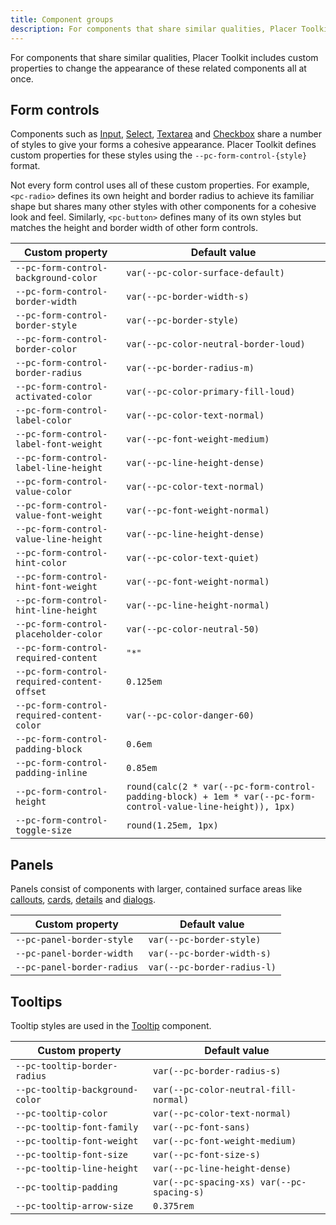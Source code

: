 ```yaml
---
title: Component groups
description: For components that share similar qualities, Placer Toolkit includes custom properties to change the appearance of these related components all at once.
---
```


For components that share similar qualities, Placer Toolkit includes custom properties to change the appearance of these related components all at once.

## Form controls

Components such as [Input](/components/input), [Select](/components/select), [Textarea](/components/textarea) and [Checkbox](/components/checkbox) share a number of styles to give your forms a cohesive appearance. Placer Toolkit defines custom properties for these styles using the `--pc-form-control-{style}` format.

Not every form control uses all of these custom properties. For example, `<pc-radio>` defines its own height and border radius to achieve its familiar shape but shares many other styles with other components for a cohesive look and feel. Similarly, `<pc-button>` defines many of its own styles but matches the height and border width of other form controls.

| Custom property                             | Default value                                                                                                 |
| ------------------------------------------- | ------------------------------------------------------------------------------------------------------------- |
| `--pc-form-control-background-color`        | `var(--pc-color-surface-default)`                                                                             |
| `--pc-form-control-border-width`            | `var(--pc-border-width-s)`                                                                                    |
| `--pc-form-control-border-style`            | `var(--pc-border-style)`                                                                                      |
| `--pc-form-control-border-color`            | `var(--pc-color-neutral-border-loud)`                                                                         |
| `--pc-form-control-border-radius`           | `var(--pc-border-radius-m)`                                                                                   |
| `--pc-form-control-activated-color`         | `var(--pc-color-primary-fill-loud)`                                                                           |
| `--pc-form-control-label-color`             | `var(--pc-color-text-normal)`                                                                                 |
| `--pc-form-control-label-font-weight`       | `var(--pc-font-weight-medium)`                                                                                |
| `--pc-form-control-label-line-height`       | `var(--pc-line-height-dense)`                                                                                 |
| `--pc-form-control-value-color`             | `var(--pc-color-text-normal)`                                                                                 |
| `--pc-form-control-value-font-weight`       | `var(--pc-font-weight-normal)`                                                                                |
| `--pc-form-control-value-line-height`       | `var(--pc-line-height-dense)`                                                                                 |
| `--pc-form-control-hint-color`              | `var(--pc-color-text-quiet)`                                                                                  |
| `--pc-form-control-hint-font-weight`        | `var(--pc-font-weight-normal)`                                                                                |
| `--pc-form-control-hint-line-height`        | `var(--pc-line-height-normal)`                                                                                |
| `--pc-form-control-placeholder-color`       | `var(--pc-color-neutral-50)`                                                                                  |
| `--pc-form-control-required-content`        | `"*"`                                                                                                         |
| `--pc-form-control-required-content-offset` | `0.125em`                                                                                                     |
| `--pc-form-control-required-content-color`  | `var(--pc-color-danger-60)`                                                                                   |
| `--pc-form-control-padding-block`           | `0.6em`                                                                                                       |
| `--pc-form-control-padding-inline`          | `0.85em`                                                                                                      |
| `--pc-form-control-height`                  | `round(calc(2 * var(--pc-form-control-padding-block) + 1em * var(--pc-form-control-value-line-height)), 1px)` |
| `--pc-form-control-toggle-size`             | `round(1.25em, 1px)`                                                                                          |

## Panels

Panels consist of components with larger, contained surface areas like [callouts](/components/callout), [cards](/components/card), [details](/components/details) and [dialogs](/components/dialog).

| Custom property            | Default value               |
| -------------------------- | --------------------------- |
| `--pc-panel-border-style`  | `var(--pc-border-style)`    |
| `--pc-panel-border-width`  | `var(--pc-border-width-s)`  |
| `--pc-panel-border-radius` | `var(--pc-border-radius-l)` |

## Tooltips

Tooltip styles are used in the [Tooltip](/components/tooltip) component.

| Custom property                 | Default value                              |
| ------------------------------- | ------------------------------------------ |
| `--pc-tooltip-border-radius`    | `var(--pc-border-radius-s)`                |
| `--pc-tooltip-background-color` | `var(--pc-color-neutral-fill-normal)`      |
| `--pc-tooltip-color`            | `var(--pc-color-text-normal)`              |
| `--pc-tooltip-font-family`      | `var(--pc-font-sans)`                      |
| `--pc-tooltip-font-weight`      | `var(--pc-font-weight-medium)`             |
| `--pc-tooltip-font-size`        | `var(--pc-font-size-s)`                    |
| `--pc-tooltip-line-height`      | `var(--pc-line-height-dense)`              |
| `--pc-tooltip-padding`          | `var(--pc-spacing-xs) var(--pc-spacing-s)` |
| `--pc-tooltip-arrow-size`       | `0.375rem`                                 |
